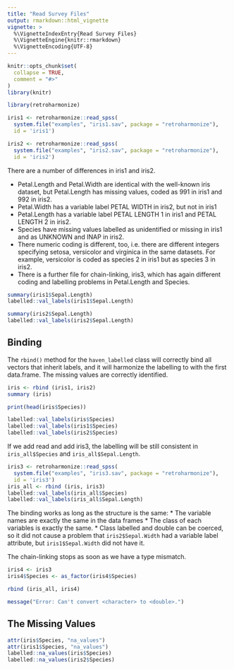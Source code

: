 ```yaml
---
title: "Read Survey Files"
output: rmarkdown::html_vignette
vignette: >
  %\VignetteIndexEntry{Read Survey Files}
  %\VignetteEngine{knitr::rmarkdown}
  %\VignetteEncoding{UTF-8}
---
```


```r
knitr::opts_chunk$set(
  collapse = TRUE,
  comment = "#>"
)
library(knitr)
```

```r
library(retroharmonize)
```

```r
iris1 <- retroharmonize::read_spss(
  system.file("examples", "iris1.sav", package = "retroharmonize"), 
  id = 'iris1')

iris2 <- retroharmonize::read_spss(
  system.file("examples", "iris2.sav", package = "retroharmonize"), 
  id = 'iris2')
```

There are a number of differences in iris1 and iris2.

* Petal.Length and Petal.Width are identical with the well-known iris dataset, but Petal.Length has missing values, coded as 991 in iris1 and 992 in iris2.
* Petal.Width has a variable label PETAL WIDTH in iris2, but not in iris1
* Petal.Length has a variable label PETAL LENGTH 1 in iris1 and PETAL LENGTH 2 in iris2.
* Species have missing values labelled as unidentified or missing in iris1 and as UNKNOWN and INAP in iris2. 
* There numeric coding is different, too, i.e. there are different integers specifying setosa, versicolor and virginica in the same datasets. For example, versicolor is coded as species 2 in iris1 but as species 3 in iris2.
* There is a further file for chain-linking, iris3, which has again different coding and labelling problems in Petal.Length and Species.

```r
summary(iris1$Sepal.Length)
labelled::val_labels(iris1$Sepal.Length)

```

```r
summary(iris2$Sepal.Length)
labelled::val_labels(iris2$Sepal.Length)
```

## Binding

The `rbind()` method for the `haven_labelled` class will correctly bind all vectors that inherit labels, and it will harmonize the labelling to with the first data.frame. The missing values are correctly identified.

```r
iris <- rbind (iris1, iris2)
summary (iris)
```

```r
print(head(iris$Species))
```

```r
labelled::val_labels(iris$Species)
labelled::val_labels(iris1$Species)
labelled::val_labels(iris2$Species)
```
If we add read and add iris3, the labelling will be still consistent in `iris_all$Species` and `iris_all$Sepal.Length`.

```r
iris3 <- retroharmonize::read_spss(
  system.file("examples", "iris3.sav", package = "retroharmonize"), 
  id = 'iris3')
iris_all <- rbind (iris, iris3)
labelled::val_labels(iris_all$Species)
labelled::val_labels(iris_all$Sepal.Length)
```

The binding works as long as the structure is the same:
* The variable names are exactly the same in the data frames
* The class of each variables is exactly the same.
* Class labelled and double can be coerced, so it did not cause a problem that `iris2$Sepal.Width` had a variable label attribute, but `iris1$Sepal.Width` did not have it.

The chain-linking stops as soon as we have a type mismatch.

```r
iris4 <- iris3
iris4$Species <- as_factor(iris4$Species)

rbind (iris_all, iris4)
```
```r
message("Error: Can't convert <character> to <double>.")
```
## The Missing Values

```r
attr(iris$Species, "na_values")
attr(iris1$Species, "na_values")
labelled::na_values(iris$Species)
labelled::na_values(iris2$Species)
```